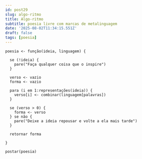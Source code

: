 ```yaml
---
id: post29
slug: algo-ritmo
title: Algo-ritmo
subtitle: poesia livre com marcas de metalinguagem
date: '2025-08-02T11:34:15.551Z'
draft: false
tags: [poesia]
---
```

```
poesia <- função(ideia, linguagem) {

  se (!ideia) {
    pare("Faça qualquer coisa que o inspire")
  }
  
  verso <- vazio
  forma <- vazio

  para (i em 1:representações(ideia)) {
    verso[i] <- combinar(linguagem[palavras])
  }

  se (verso > 0) {
    forma <- verso
  } se não {
    pare("Deixe a ideia repousar e volte a ela mais tarde")
  }

  retornar forma

}

postar(poesia)
```